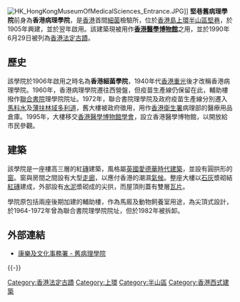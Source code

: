 [[File:HK_HongKongMuseumOfMedicalSciences_Entrance.JPG|thumb]]]]
'''堅巷舊病理學院'''前身為'''香港病理學院'''，是[[香港|香港]]首間[[細菌|細菌]]檢驗所，位於[[香港島|香港島]][[上環|上環]][[半山區|半山區]][[堅巷|堅巷]]，於1905年興建，並於翌年啟用。該建築現被用作'''[[香港醫學博物館|香港醫學博物館]]'''之用，並於1990年6月29日被列為[[香港法定古蹟|香港法定古蹟]]。

==歷史==
該學院於1906年啟用之時名為'''香港細菌學院'''，1940年代[[香港重光|香港重光]]後才改稱香港病理學院。1960年，香港病理學院遷往西營盤，但疫苗生產線仍保留在此，輔助樓撥作[[聯合書院|聯合書院]]理學院院址。1972年，聯合書院理學院及政府疫苗生產線分別遷入[[馬料水|馬料水]]及[[薄扶林|薄扶林]][[域多利道|域多利道]]，舊大樓被政府徵用，用作[[香港衛生署|香港衛生署]]病理部的醫療用品倉庫。1995年，大樓移交[[香港醫學博物館學會|香港醫學博物館學會]]，設立香港醫學博物館，以開放給市民參觀。

==建築==
該學院是一座樓高三層的紅[[磚|磚]]建築，風格屬[[英國|英國]][[愛德華時代建築|愛德華時代建築]]，並設有圓拱形的[[窗|窗]]。窗與房間之間設有大型[[走廊|走廊]]，以應付香港的潮濕[[香港氣候|氣候]]。整座大樓以[[石灰|石灰]]漿砌結[[紅磚|紅磚]]建成，外部設有[[水泥|水泥]]漿砌成的尖拱，而屋頂則蓋有雙層[[瓦片|瓦片]]。

學院原包括兩座後期加建的輔助樓，作為馬廄及動物飼養室用途，為尖頂式設計，於1964-1972年曾為聯合書院理學院院址，但於1982年被拆卸。

==外部連結==
*[http://www.amo.gov.hk/b5/monuments_41.php 康樂及文化事務署 - 舊病理學院] {{Wayback|url=http://www.amo.gov.hk/b5/monuments_41.php |date=20201124003948 }}

{{-}}
{{香港法定古蹟}}
{{HK-buil-stub}}

[[Category:香港法定古蹟|Category:香港法定古蹟]]
[[Category:上環|Category:上環]]
[[Category:半山區|Category:半山區]]
[[Category:香港西式建築|Category:香港西式建築]]